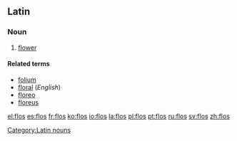 ==Latin==
===Noun===
{{la-noun|flōs|floris|flōris|m|second}}

# [[flower]]

====Related terms====
*[[folium]]
*[[floral]] (''English'')
*[[floreo]]
*[[floreus]]

[[Category:Latin nouns]]

[[el:flos]]
[[es:flos]]
[[fr:flos]]
[[ko:flos]]
[[io:flos]]
[[la:flos]]
[[pl:flos]]
[[pt:flos]]
[[ru:flos]]
[[sv:flos]]
[[zh:flos]]